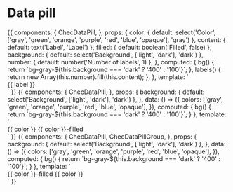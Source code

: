 
<Meta title="Components/Data pill" component={ChecDataPill} />

# Data pill

<Props of={ChecDataPill} />

<Preview>
  <Story name="Default">
    {{
      components: {
        ChecDataPill,
      },
      props: {
        color: { default: select('Color', ['gray', 'green', 'orange', 'purple', 'red', 'blue', 'opaque'], 'gray') },
        content: { default: text('Label', 'Label') },
        filled: { default: boolean('Filled', false) },
        background: { default: select('Background', ['light', 'dark'], 'dark') },
        number: { default: number('Number of labels', 1) },
      },
      computed: {
        bg() {
          return `bg-gray-${this.background === 'dark' ? '400' : '100'}`;
        },
        labels() {
          return new Array(this.number).fill(this.content);
        },
      },
      template: `
        <div class="py-6 text-center" :class="bg">
          <div class="space-x-2">
            <ChecDataPill v-for="(label, index) in labels" :key="index" :color="color" :filled="filled">
              {{ label }}
            </ChecDataPill>
          </div>
        </div>`
    }}
  </Story>
</Preview>


<Preview>
  <Story name="Variants">
    {{
      components: {
        ChecDataPill,
      },
      props: {
        background: { default: select('Background', ['light', 'dark'], 'dark') },
      },
      data: () => ({
        colors: ['gray', 'green', 'orange', 'purple', 'red', 'blue', 'opaque'],
      }),
      computed: {
        bg() {
          return `bg-gray-${this.background === 'dark' ? '400' : '100'}`;
        }
      },
      template: `
        <div class="pt-4 pb-6" :class="bg">
          <div class="text-center mt-2 space-x-2" v-for="color in colors">
            <ChecDataPill :color="color">{{ color }}</ChecDataPill>
            <ChecDataPill :color="color" filled>{{ color }}-filled</ChecDataPill>
          </div>
        </div>`
    }}
  </Story>
</Preview>


<Preview>
  <Story name="Grouped">
    {{
      components: {
        ChecDataPill,
        ChecDataPillGroup,
      },
      props: {
        background: { default: select('Background', ['light', 'dark'], 'dark') },
      },
      data: () => ({
        colors: ['gray', 'green', 'orange', 'purple', 'red', 'blue', 'opaque'],
      }),
      computed: {
        bg() {
          return `bg-gray-${this.background === 'dark' ? '400' : '100'}`;
        }
      },
      template: `
        <div class="pt-4 pb-6" :class="bg">
          <ChecDataPillGroup class="justify-center mt-2" v-for="color in colors">
            <ChecDataPill :color="color" filled>{{ color }}-filled</ChecDataPill>
            <ChecDataPill :color="color">{{ color }}</ChecDataPill>
          </div>
        </div>`
    }}
  </Story>
</Preview>
